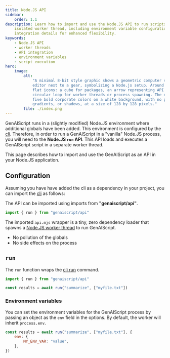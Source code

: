 ```yaml
---
title: Node.JS API
sidebar:
    order: 1.1
description: Learn how to import and use the Node.JS API to run scripts in an
    isolated worker thread, including environment variable configuration and
    integration details for enhanced flexibility.
keywords:
    - Node.JS API
    - worker threads
    - API integration
    - environment variables
    - script execution
hero:
    image:
        alt:
            "A minimal 8-bit style graphic shows a geometric computer screen or code
            editor next to a gear, symbolizing a Node.js setup. Around them are simple
            flat icons: a cube for packages, an arrow representing API imports, and a
            circular loop for worker threads or process spawning. The design uses only
            five bold corporate colors on a white background, with no people, text,
            gradients, or shadows, at a size of 128 by 128 pixels."
        file: ./index.png
---
```



GenAIScript runs in a (slightly modified) Node.JS environment where additional globals have been added.
This environment is configured by the [cli](/genaiscript/reference/cli).
Therefore, in order to run a GenAIScript in a "vanilla" Node.JS process, you will need to the
**Node.JS `run` API**. This API loads and executes a GenAIScript script in a separate worker thread.

This page describes how to import and use the GenAIScript as an API in your Node.JS application.

## Configuration

Assuming you have have added the cli as a dependency in your project,
you can import the [cli](/genaiscript/reference/api) as follows:

<PackageManagers pkg="genaiscript" dev />

The API can be imported using imports from **"genaiscript/api"**.

```js wrap
import { run } from "genaiscript/api"
```

The imported `api.mjs` wrapper is a tiny, zero dependency loader that
spawns a [Node.JS worker thread](https://nodejs.org/api/worker_threads.html) to run GenAIScript.

- No pollution of the globals
- No side effects on the process

## `run`

The `run` function wraps the [cli run](/genaiscript/reference/cli/run) command.

```js wrap
import { run } from "genaiscript/api"

const results = await run("summarize", ["myfile.txt"])
```

### Environment variables

You can set the environment variables for the GenAIScript process by passing an object as the `env` field in the options. By default, the worker will inherit `process.env`.

```js wrap
const results = await run("summarize", ["myfile.txt"], {
    env: {
        MY_ENV_VAR: "value",
    },
})
```

